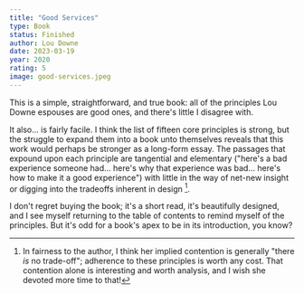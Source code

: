 ```yaml
---
title: "Good Services"
type: Book
status: Finished
author: Lou Downe
date: 2023-03-19
year: 2020
rating: 5
image: good-services.jpeg
---
```


This is a simple, straightforward, and true book: all of the principles
Lou Downe espouses are good ones, and there's little I disagree with.

It also... is fairly facile. I think the list of fifteen core principles
is strong, but the struggle to expand them into a book unto themselves reveals
that this work would perhaps be stronger as a long-form essay. The passages
that expound upon each principle are tangential and elementary ("here's a bad experience
someone had... here's why that experience was bad... here's how to make it a good experience")
with little in the way of net-new insight or digging into the tradeoffs inherent in design [^1].

I don't regret buying the book; it's a short read, it's beautifully designed, and I see myself returning
to the table of contents to remind myself of the principles. But it's odd for a book's apex to be in its introduction,
you know?

[^1]:
    In fairness to the author, I think her implied contention is generally "there _is_ no trade-off";
    adherence to these principles is worth any cost. That contention alone is interesting and worth analysis,
    and I wish she devoted more time to that!
